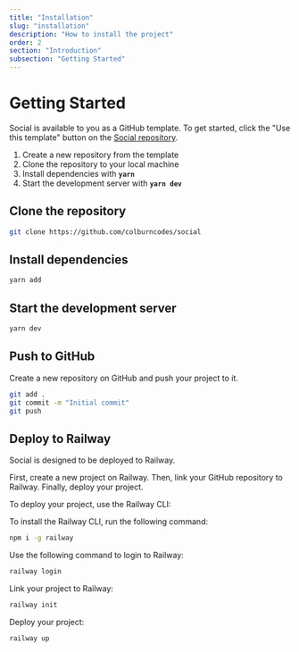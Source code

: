 ```yaml
---
title: "Installation"
slug: "installation"
description: "How to install the project"
order: 2
section: "Introduction"
subsection: "Getting Started"
---
```


# Getting Started

Social is available to you as a GitHub template. To get started, click the "Use this template" button on the [Social repository](https://github.com/colburncodes/social).

1. Create a new repository from the template
2. Clone the repository to your local machine
3. Install dependencies with **`yarn`**
4. Start the development server with **`yarn dev`**

## Clone the repository

```bash
git clone https://github.com/colburncodes/social
```

## Install dependencies

```bash
yarn add
```

## Start the development server

```bash
yarn dev
```

## Push to GitHub

Create a new repository on GitHub and push your project to it.

```bash
git add .
git commit -m "Initial commit"
git push
```

## Deploy to Railway

Social is designed to be deployed to Railway.

First, create a new project on Railway. Then, link your GitHub repository to Railway. Finally, deploy your project.

To deploy your project, use the Railway CLI:

To install the Railway CLI, run the following command:

```bash
npm i -g railway
```

Use the following command to login to Railway:

```bash
railway login
```

Link your project to Railway:

```bash
railway init
```

Deploy your project:
```bash
railway up
```